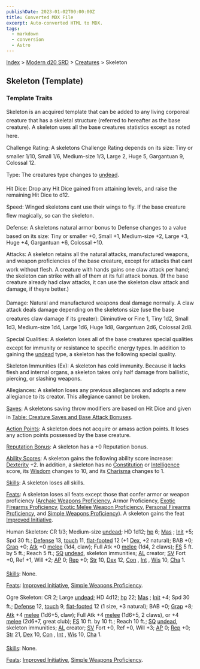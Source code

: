 ```yaml
---
publishDate: 2023-01-02T00:00:00Z
title: Converted MDX File
excerpt: Auto-converted HTML to MDX.
tags:
  - markdown
  - conversion
  - Astro
---
```






[Index](-index) > [Modern d20 SRD](modern-d20-srd-index) > [Creatures](modern-d20-srd-creatures-index) > Skeleton




## Skeleton (Template)


### Template Traits


Skeleton is an acquired template that can be added to any living corporeal creature that has a skeletal structure (referred to hereafter as the base creature). A skeleton uses all the base creatures statistics except as noted here.


Challenge Rating: A skeletons Challenge Rating depends on its size: Tiny or smaller 1/10, Small 1/6, Medium-size 1/3, Large 2, Huge 5, Gargantuan 9, Colossal 12.


Type: The creatures type changes to [undead](modern-d20-srd-creature-types-undead).


Hit Dice: Drop any Hit Dice gained from attaining levels, and raise the remaining Hit Dice to d12.


Speed: Winged skeletons cant use their wings to fly. If the base creature flew magically, so can the skeleton.


Defense: A skeletons natural armor bonus to Defense changes to a value based on its size: Tiny or smaller +0, Small +1, Medium-size +2, Large +3, Huge +4, Gargantuan +6, Colossal +10.


Attacks: A skeleton retains all the natural attacks, manufactured weapons, and weapon proficiencies of the base creature, except for attacks that cant work without flesh. A creature with hands gains one claw attack per hand; the skeleton can strike with all of them at its full attack bonus. (If the base creature already had claw attacks, it can use the skeleton claw attack and damage, if theyre better.)


Damage: Natural and manufactured weapons deal damage normally. A claw attack deals damage depending on the skeletons size (use the base creatures claw damage if its greater): Diminutive or Fine 1, Tiny 1d2, Small 1d3, Medium-size 1d4, Large 1d6, Huge 1d8, Gargantuan 2d6, Colossal 2d8.


Special Qualities: A skeleton loses all of the base creatures special qualities except for immunity or resistance to specific energy types. In addition to gaining the [undead](modern-d20-srd-creature-types-undead) type, a skeleton has the following special quality.


Skeleton Immunities (Ex): A skeleton has cold immunity. Because it lacks flesh and internal organs, a skeleton takes only half damage from ballistic, piercing, or slashing weapons.


Allegiances: A skeleton loses any previous allegiances and adopts a new allegiance to its creator. This allegiance cannot be broken.


[Saves](modern-d20-srd-basics-saving-throws): A skeletons saving throw modifiers are based on Hit Dice and given in [Table:
  Creature Saves and Base Attack Bonuses](modern-d20-srd-creatures-creature-overview).


[Action Points](modern-d20-srd-basics-action-points): A skeleton does not acquire or amass action points. It loses any action points possessed by the base creature.


[Reputation Bonus](modern-d20-srd-reputation-index): A skeleton has a +0 Reputation bonus.


[Ability Scores](modern-d20-srd-basics-ability-scores): A skeleton gains the following ability score increase: [Dexterity](modern-d20-srd-basics-ability-scores) +2. In addition, a skeleton has no [Constitution](modern-d20-srd-basics-ability-scores) or [Intelligence](modern-d20-srd-basics-ability-scores) score, its [Wisdom](modern-d20-srd-basics-ability-scores) changes to 10, and its [Charisma](modern-d20-srd-basics-ability-scores) changes to 1.


[Skills](modern-d20-srd-skills-index): A skeleton loses all skills.


[Feats](modern-d20-srd-feats-index): A skeleton loses all feats except those that confer armor or weapon proficiency ([Archaic
  Weapons Proficiency](modern-d20-srd-feats-archaic-weapons-proficiency), Armor Proficiency, [Exotic
  Firearms Proficiency](modern-d20-srd-feats-exotic-firearms-proficiency), [Exotic
  Melee Weapon Proficiency](modern-d20-srd-feats-exotic-melee-weapons-proficiency), [Personal Firearms Proficiency](modern-d20-srd-feats-personal-firearms-proficiency), and [Simple Weapons Proficiency](modern-d20-srd-feats-simple-weapons-proficiency)). A skeleton gains the feat [Improved Initiative](modern-d20-srd-feats-improved-initiative).


Human Skeleton: CR 1/3; Medium-size [undead](modern-d20-srd-creature-types-undead); HD 1d12; [hp](modern-d20-srd-combat-hit-points) 6; [Mas](modern-d20-srd-creatures-creature-overview) ; [Init](modern-d20-srd-combat-initiative) +5; Spd 30 ft.; [Defense](modern-d20-srd-combat-defense) 13, [touch](modern-d20-srd-combat-attack-actions) 11, [flat-footed](modern-d20-srd-combat-surprise) 12 (+1 [Dex](modern-d20-srd-basics-ability-scores), +2 natural); BAB +0; [Grap](modern-d20-srd-combat-grapple) +0; [Atk](modern-d20-srd-combat-attack-roll) +0 [melee](modern-d20-srd-combat-attack-roll) (1d4, claw); Full Atk +0 [melee](modern-d20-srd-combat-attack-roll) (1d4, 2 claws); [FS](modern-d20-srd-creatures-creature-overview) 5 ft. by 5 ft.; Reach 5 ft.; [SQ](modern-d20-srd-creatures-creature-overview) [undead](modern-d20-srd-creature-types-undead), skeleton immunities; [AL](modern-d20-srd-basics-allegiances) creator; [SV](modern-d20-srd-basics-saving-throws) Fort +0, Ref +1, Will +2; [AP](modern-d20-srd-creatures-creature-overview) 0; [Rep](modern-d20-srd-creatures-creature-overview) +0; [Str](modern-d20-srd-basics-ability-scores) 10, [Dex](modern-d20-srd-basics-ability-scores) 12, [Con](modern-d20-srd-basics-ability-scores) , [Int](modern-d20-srd-basics-ability-scores) , [Wis](modern-d20-srd-basics-ability-scores) 10, [Cha](modern-d20-srd-basics-ability-scores) 1.


[Skills](modern-d20-srd-skills-index): None.


[Feats](modern-d20-srd-feats-index): [Improved Initiative](modern-d20-srd-feats-improved-initiative), [Simple Weapons Proficiency](modern-d20-srd-feats-simple-weapons-proficiency).


Ogre Skeleton: CR 2; Large [undead](modern-d20-srd-creature-types-undead); HD 4d12; [hp](modern-d20-srd-combat-hit-points) 22; [Mas](modern-d20-srd-creatures-creature-overview) ; [Init](modern-d20-srd-combat-initiative) +4; Spd 30 ft.; [Defense](modern-d20-srd-combat-defense) 12, [touch](modern-d20-srd-combat-attack-actions) 9, [flat-footed](modern-d20-srd-combat-surprise) 12 (1 size, +3 natural); BAB +0; [Grap](modern-d20-srd-combat-grapple) +8; [Atk](modern-d20-srd-combat-attack-roll) +4 [melee](modern-d20-srd-combat-attack-roll) (1d6+5, claw); Full Atk +4 [melee](modern-d20-srd-combat-attack-roll) (1d6+5, 2 claws), or +4 [melee](modern-d20-srd-combat-attack-roll) (2d6+7, great club); [FS](modern-d20-srd-creatures-creature-overview) 10 ft. by 10 ft.; Reach 10 ft.; [SQ](modern-d20-srd-creatures-creature-overview) [undead](modern-d20-srd-creature-types-undead), skeleton immunities; [AL](modern-d20-srd-basics-allegiances) creator; [SV](modern-d20-srd-basics-saving-throws) Fort +0, Ref +0, Will +3; [AP](modern-d20-srd-creatures-creature-overview) 0; [Rep](modern-d20-srd-creatures-creature-overview) +0; [Str](modern-d20-srd-basics-ability-scores) 21, [Dex](modern-d20-srd-basics-ability-scores) 10, [Con](modern-d20-srd-basics-ability-scores) , [Int](modern-d20-srd-basics-ability-scores) , [Wis](modern-d20-srd-basics-ability-scores) 10, [Cha](modern-d20-srd-basics-ability-scores) 1.


[Skills](modern-d20-srd-skills-index): None.


[Feats](modern-d20-srd-feats-index): [Improved Initiative](modern-d20-srd-feats-improved-initiative), [Simple Weapons Proficiency](modern-d20-srd-feats-simple-weapons-proficiency).




